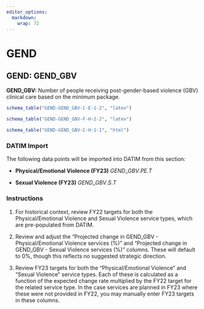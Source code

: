```yaml
---
editor_options: 
  markdown: 
    wrap: 72
---
```


\blandscape

# GEND

## GEND: GEND_GBV

**GEND_GBV:** Number of people receiving post-gender-based violence
(GBV) clinical care based on the minimum package.

```r
schema_table("GEND-GEND_GBV-C-E-1-2", "latex")

schema_table("GEND-GEND_GBV-F-H-2-2", "latex")
```

```r
schema_table("GEND-GEND_GBV-C-H-1-1", "html")
```

### DATIM Import

The following data points will be imported into DATIM from this section:

-   **Physical/Emotional Violence (FY23)** $GEND\_GBV.PE.T$

-   **Sexual Violence (FY23)** $GEND\_GBV.S.T$

### Instructions

1.  For historical context, review FY22 targets for both the
    Physical/Emotional Violence and Sexual Violence service types, which
    are pre-populated from DATIM.

2.  Review and adjust the "Projected change in GEND_GBV -
    Physical/Emotional Violence services (%)" and "Projected change in
    GEND_GBV - Sexual Violence services (%)" columns. These will default
    to 0%, though this reflects no suggested strategic direction.

3.  Review FY23 targets for both the "Physical/Emotional Violence" and
    "Sexual Violence" service types. Each of these is calculated as a
    function of the expected change rate multiplied by the FY22 target
    for the related service type. In the case services are planned in
    FY23 where these were not provided in FY22, you may manually enter
    FY23 targets in these columns.

\elandscape

\newpage
